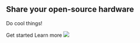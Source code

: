 <Section pt="8|12|16|24">
  <Container>
    <Flexbox flexDirection="column" textAlign="center">
      <H1 m="0" fontWeight="extrabold" lineHeight="tight">
        Share your open-source hardware
      </H1>
      <P fontSize="xl|2xl" mt="2">
        Do cool things!
      </P>
      <Grid col="2" gap="4">
        <ButtonLink href="#" variant="primary">
          Get started
        </ButtonLink>
        <ButtonLink href="#" variant="link">
          Learn more <Icon name="arrow-right" ml="4" />
        </ButtonLink>
      </Grid>
    </Flexbox>
    <Image
      src="placeholder.jpg"
      h="40|56|80"
      mt="12|14|16"
      roundedTop="xl"
      overflow="hidden"
    />
  </Container>
</Section>

